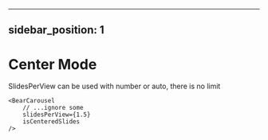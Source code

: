 

---
sidebar_position: 1
---

# Center Mode
SlidesPerView can be used with number or auto, there is no limit

```tsx
<BearCarousel 
    // ...ignore some
    slidesPerView={1.5}
    isCenteredSlides
/>
```

<Carousel
    slidesPerView={1.5}
    isCenteredSlides
/>
